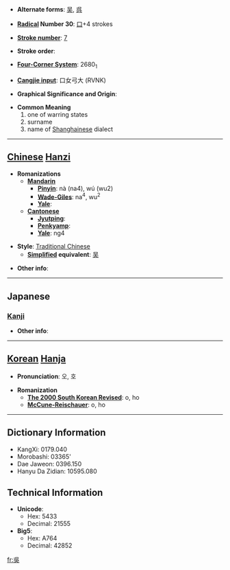 * '''Alternate forms''': [[吴]], [[呉]]

* '''[[Wiktionary:Chinese radical index| Radical]] Number 30''': [[Wiktionary:Chinese radical index 口|口]]+4 strokes

* '''[[Wiktionary:Chinese total strokes index|Stroke number]]''': [[Wiktionary:Chinese total strokes index 7|7]]

* '''Stroke order''': 

* '''[[Wiktionary:Chinese four corner index|Four-Corner System]]''': 2680<sub>1</sub>

* '''[[Wiktionary:Chinese Cangjie index|Cangjie input]]''': 口女弓大 (RVNK)

* '''Graphical Significance and Origin''': 

* '''Common Meaning'''
*#one of warring states
*#surname
*#name of [[Shanghai]]nese dialect


----

== [[Chinese]] [[Hanzi]] ==

* '''Romanizations'''
** '''[[Mandarin]]'''
*** '''[[Pinyin]]''': nà (na4), wú (wu2)
*** '''[[Wade-Giles]]''': na<sup>4</sup>, wu<sup>2</sup>
*** '''[[Yale]]''': 
** '''[[Cantonese]]'''
*** '''[[Jyutping]]''':
*** '''[[Penkyamp]]''': 
*** '''[[Yale]]''': ng4

* '''Style''': [[Traditional Chinese]] 
** '''[[Simplified Chinese|Simplified]] equivalent''': [[吴]]

* '''Other info''': 

----

==Japanese==
===[[Kanji]]===
{{kanji|on readings=[[ご]] (go)|kun readings=[[くれ]] (kure), [[くれる]] (kureru)}}

* '''Other info''':  

----

== [[Korean]] [[Hanja]] ==

* '''Pronunciation''': 오, 호

* '''Romanization'''
** '''[[The 2000 South Korean Revised Romanization|The 2000 South Korean Revised]]''': o, ho
** '''[[McCune-Reischauer]]''': o, ho

----

== Dictionary Information ==

* KangXi: 0179.040
* Morobashi: 03365'
* Dae Jaweon: 0396.150
* Hanyu Da Zidian: 10595.080

== Technical Information ==

* '''Unicode''':
** Hex: 5433
** Decimal: 21555
* '''Big5''':
** Hex: A764
** Decimal: 42852

[[fr:吳]]